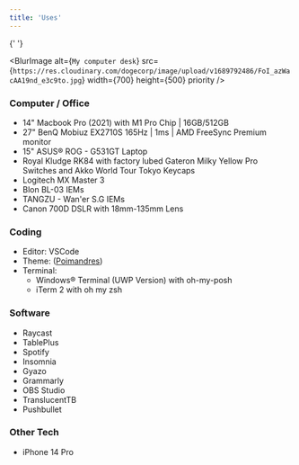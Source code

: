 ```yaml
---
title: 'Uses'
---
```


{' '}

<BlurImage
  alt={`My computer desk`}
  src={`https://res.cloudinary.com/dogecorp/image/upload/v1689792486/FoI_azWacAA19nd_e3c9to.jpg`}
  width={700}
  height={500}
  priority
/>
### Computer / Office

- 14" Macbook Pro (2021) with M1 Pro Chip | 16GB/512GB
- 27" BenQ Mobiuz EX2710S 165Hz | 1ms | AMD FreeSync Premium monitor
- 15" ASUS® ROG - G531GT Laptop
- Royal Kludge RK84 with factory lubed Gateron Milky Yellow Pro Switches and Akko World Tour Tokyo Keycaps
- Logitech MX Master 3
- Blon BL-03 IEMs
- TANGZU - Wan'er S.G IEMs
- Canon 700D DSLR with 18mm-135mm Lens

### Coding

- Editor: VSCode
- Theme: ([Poimandres](https://marketplace.visualstudio.com/items?itemName=pmndrs.pmndrs))
- Terminal:
  - Windows® Terminal (UWP Version) with oh-my-posh
  - iTerm 2 with oh my zsh

### Software

- Raycast
- TablePlus
- Spotify
- Insomnia
- Gyazo
- Grammarly
- OBS Studio
- TranslucentTB
- Pushbullet

### Other Tech

- iPhone 14 Pro
